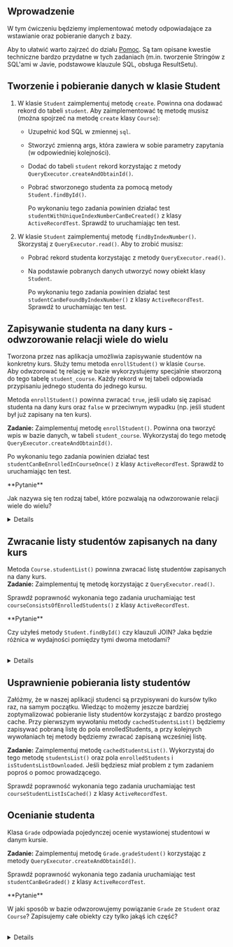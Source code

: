 
## Wprowadzenie
W tym ćwiczeniu będziemy implementować metody odpowiadające za wstawianie oraz pobieranie danych z bazy.  

Aby to ułatwić warto zajrzeć do działu [Pomoc](05-help). Są tam opisane kwestie techniczne bardzo przydatne w tych zadaniach (m.in. tworzenie Stringów z SQL'ami w Javie, podstawowe klauzule SQL, obsługa ResultSetu).


## Tworzenie i pobieranie danych w klasie Student

1. W klasie `Student` zaimplementuj metodę `create`. Powinna ona dodawać rekord do tabeli `student`. Aby zaimplementować tę metodę musisz (można spojrzeć na metodę `create` klasy `Course`):
    * Uzupełnić kod SQL w zmiennej `sql`.
    * Stworzyć zmienną args, która zawiera w sobie parametry zapytania (w odpowiedniej kolejności).
    * Dodać do tabeli `student` rekord korzystając z metody `QueryExecutor.createAndObtainId()`.
    * Pobrać stworzonego studenta za pomocą metody `Student.findById()`.
        
        Po wykonaniu tego zadania powinien działać test `studentWithUniqueIndexNumberCanBeCreated()` z klasy `ActiveRecordTest`. Sprawdź to uruchamiając ten test.
2. W klasie `Student` zaimplementuj metodę `findByIndexNumber()`. Skorzystaj z `QueryExecutor.read()`. Aby to zrobić musisz:
    * Pobrać rekord studenta korzystając z metody `QueryExecutor.read()`.
    * Na podstawie pobranych danych utworzyć nowy obiekt klasy `Student`.
    
        Po wykonaniu tego zadania powinien działać test `studentCanBeFoundByIndexNumber()` z klasy `ActiveRecordTest`. Sprawdź to uruchamiając ten test.


## Zapisywanie studenta na dany kurs - odwzorowanie relacji wiele do wielu

Tworzona przez nas aplikacja umożliwia zapisywanie studentów na konkretny kurs. Służy temu metoda `enrollStudent()` w klasie `Course`.  
Aby odwzorować tę relację w bazie wykorzystujemy specjalnie stworzoną do tego tabelę `student_course`. Każdy rekord w tej tabeli odpowiada przypisaniu jednego studenta do jednego kursu.

Metoda `enrollStudent()` powinna zwracać `true`, jeśli udało się zapisać studenta na dany kurs oraz `false` w przeciwnym wypadku (np. jeśli student był już zapisany na ten kurs).

**Zadanie:** Zaimplementuj metodę `enrollStudent()`. Powinna ona tworzyć wpis w bazie danych, w tabeli `student_course`. Wykorzystaj do tego metodę `QueryExecutor.createAndObtainId()`. 

Po wykonaniu tego zadania powinien działać test `studentCanBeEnrolledInCourseOnce()` z klasy `ActiveRecordTest`. Sprawdź to uruchamiając ten test.

<Callout type="info">
**Pytanie**  

Jak nazywa się ten rodzaj tabel, które pozwalają na odwzorowanie relacji wiele do wielu?
</Callout>
<br />

<Details>
Tabele łącznikowe.
</Details>


## Zwracanie listy studentów zapisanych na dany kurs

Metoda `Course.studentList()` powinna zwracać listę studentów zapisanych na dany kurs.  
**Zadanie:** Zaimplementuj tę metodę korzystając z `QueryExecutor.read()`.

Sprawdź poprawność wykonania tego zadania uruchamiając test `courseConsistsOfEnrolledStudents()` z klasy `ActiveRecordTest`.

<Callout type="info">
**Pytanie**

Czy użyłeś metody `Student.findById()` czy klauzuli JOIN? Jaka będzie różnica w wydajności pomiędzy tymi dwoma metodami? 
</Callout>

<br />

<Details>
Korzystając z metody *Student.findById()* dla każdego studenta będziemy wykonywali osobne zapytanie dla bazy. 

Metoda JOIN pozwala nam na grupowe pobranie danych przez co ograniczamy liczbę zapytań i poprawiamy wydajność.

</Details>


## Usprawnienie pobierania listy studentów
Załóżmy, że w naszej aplikacji studenci są przypisywani do kursów tylko raz, na samym początku.
Wiedząc to możemy jeszcze bardziej zoptymalizować pobieranie listy studentów korzystając z bardzo prostego cache. 
Przy pierwszym wywołaniu metody `cachedStudentsList()` będziemy zapisywać pobraną listę do pola enrolledStudents, a przy kolejnych wywołaniach tej metody będziemy zwracać zapisaną wcześniej listę.

**Zadanie:** Zaimplementuj metodę `cachedStudentsList()`. Wykorzystaj do tego metodę `studentsList()` oraz pola `enrolledStudents` i `isStudentsListDownloaded`. Jeśli będziesz miał problem z tym zadaniem poproś o pomoc prowadzącego.

Sprawdź poprawność wykonania tego zadania uruchamiając test `courseStudentListIsCached()` z klasy `ActiveRecordTest`.


## Ocenianie studenta
Klasa `Grade` odpowiada pojedynczej ocenie wystawionej studentowi w danym kursie. 

**Zadanie:** Zaimplementuj metodę `Grade.gradeStudent()` korzystając z metody `QueryExecutor.createAndObtainId()`.

Sprawdź poprawność wykonania tego zadania uruchamiając test `studentCanBeGraded()` z klasy `ActiveRecordTest`.


<Callout type="info">
**Pytanie**  

W jaki sposób w bazie odwzorowujemy powiązanie `Grade` ze `Student` oraz `Course`? Zapisujemy całe obiekty czy tylko jakąś ich część?
</Callout>

<br />

<Details>
W tabeli <i>grade</i> zapisujemy rekordy zawierające tylko ID obiektu Student i ID obiektu Course.
</Details>